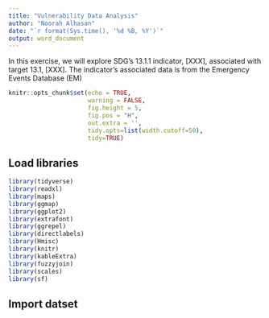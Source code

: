 ```yaml
---
title: "Vulnerability Data Analysis"
author: "Noorah Alhasan"
date: "`r format(Sys.time(), '%d %B, %Y')`"
output: word_document
---
```



In this exercise, we will explore SDG's 13.1.1 indicator, [XXX], associated with target 13.1, [XXX]. The indicator's associated data is from the Emergency Events Database (EM)

```r
knitr::opts_chunk$set(echo = TRUE, 
                      warning = FALSE, 
                      fig.height = 5, 
                      fig.pos = "H", 
                      out.extra = '',
                      tidy.opts=list(width.cutoff=50), 
                      tidy=TRUE)

```

## Load libraries

```r
library(tidyverse)
library(readxl)
library(maps)
library(ggmap)
library(ggplot2)
library(extrafont)
library(ggrepel)
library(directlabels)
library(Hmisc)
library(knitr)
library(kableExtra)
library(fuzzyjoin)
library(scales)
library(sf)
```

## Import datset